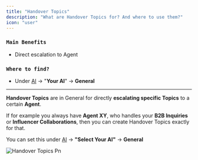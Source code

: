 ```yaml
---
title: "Handover Topics"
description: "What are Handover Topics for? And where to use them?"
icon: "user"
---
```


### `Main Benefits`

- Direct escalation to Agent

### `Where to find?`

- Under [AI](https://armin.cx/app/_/ai/agents) -\> "**Your AI**" -\> **General**

---

**Handover Topics** are in General for directly **escalating specific Topics** to a certain **Agent**.

If for example you always have **Agent XY**, who handles your **B2B Inquiries** or **Influencer Collaborations**, then you can create Handover Topics exactly for that.

You can set this under [AI](https://armin.cx/app/_/ai) -\> **"Select Your AI"** -\> **General**

![Handover Topics Pn](/images/handover_topics.png)